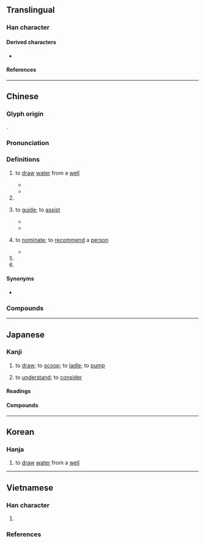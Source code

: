 {{character info}}
==Translingual==

===Han character===
{{Han char|rn=85|rad=水|as=04|asm++=03|sn=7|snm++=6|four=37147|canj=ENHE|ids=⿰氵及}}

====Derived characters====
* {{l|mul|[[𮡾]], [[𨦮]]}}

====References====
{{Han ref|kx=0608.030|dkj=17163|dj=1001.070|hdz=31554.010|uh=6C72}}

----

==Chinese==
{{zh-forms}}
{{zh-wp|zh:汲姓|en:Ji (surname 汲)<!-- Correct wiki link as of Oct 2018 -->}}

===Glyph origin===
{{Han etym}}
{{Han compound|水|及|alt1=氵|c1=s|c2=p|t1=water|ls=psc}}.

===Pronunciation===
{{zh-pron
|m=jí
|c=kap1
|mn=khip
|mc=y
|oc=y
|cat=v,pn
}}

===Definitions===
{{zh-hanzi}}

# to [[draw#Verb|draw]] [[water]] from a [[well#Noun|well]]
#: {{zh-x|綆 短 汲 深|{{lb|zh|literally}} the rope is too short to fetch water from a well that is too deep}}
#* {{zh-x|短 綆 不可以 汲 深 井 之 泉，知 不 幾 者 不可 與 及 聖人 之 言。|ref=Xunzi}}
#* {{zh-x|夫 山 居 而 谷 汲 者，膢 臘 而 相 遺 以 水；澤 居 苦 水 者，買 庸 而 決 竇。|ref=Hanfeizi}}
# {{zh-used|汲取|to draw (from a lesson, experience, etc.)}}
# {{lb|zh|obsolete}} to [[guide]]; to [[assist]]
#* {{zh-x|汲 鄭 伯，逃 歸 陳 侯。致 柤 之 會，存 中 國 也。||CL|ref={{w2|zh|pref=《|穀梁傳|suf=·}}{{w2|zh|s:春秋穀梁傳/襄公#襄公十年|襄公十年|suf=》}} (''{{w|Guliang Zhuan}}'')}}
#* {{zh-x|無 相 非 色，空 不 可 極，而 立 言 垂 訓，以 汲 引 為 方。||CL|ref={{w2|zh|沈約}} (''{{w|Shen Yue}}'') {{w2|zh|pref=《|s:廣弘明集/19#△齊竟陵王發講疏（並頌）──沈約|竟陵王發講疏並頌|suf=》}}}}
# {{lb|zh|obsolete}} to [[nominate]]; to [[recommend]] a [[person]]
#* {{zh-x|禹、稷 與 皋陶 傳 相 汲 引，不 為 比 周。何 則？忠 於 為 國，無 邪心 也。|ref=Hanshu}}
# {{zh-used|汲汲}}
# {{surname|zh}}

====Synonyms====
* {{s|to imbibe}}
{{zh-syn-saurus|吸取}}

===Compounds===
{{zh-der|提甕出汲|汲井|汲冢古文|汲取|汲古|汲古閣|汲引|汲水|汲水機|汲汲|汲汲營營|汲汲皇皇|汲深綆短|汲直|汲綆|汲道|汲酒|汲黯|短綆汲深|綆短汲深}}

----

==Japanese==

===Kanji===
{{ja-kanji|grade=|rs=水04}}

# {{lb|ja|of [[water]]}} to [[draw#Verb|draw]]; to [[scoop]]; to [[ladle#Verb|ladle]]; to [[pump]]
# {{lb|ja|of [[feeling]]s}} to [[understand]]; to [[consider]]

====Readings====
{{ja-readings
|goon=こう
|kanon=きゅう
|kun=く-む
|nanori=くみ
}}

====Compounds====
{{der2|ja
|{{ja-r|汲み上げる|くみあげる}}
|{{ja-r|汲み入れる|くみ.いれる}}
|{{ja-r|汲み置き|くみおき}}
|{{ja-r|汲み込む|くみこむ}}
|{{ja-r|汲み立て|くみたて}}
|{{ja-r|汲み出す|くみだす}}
|{{ja-r|汲み取る|くみとる}}
|{{ja-r|汲み干す|くみほす}}
|{{ja-r|汲み分ける|くみわける}}
|{{ja-r|汲々|きゅうきゅう}}; {{ja-r|汲汲|きゅうきゅう}}
}}

----

==Korean==

===Hanja===
{{ko-hanja|hangeul=급|eumhun=|rv=geup|mr=kŭp|y=kup}}

# to [[draw#Verb|draw]] [[water]] from a [[well#Noun|well]]

----

==Vietnamese==

===Han character===
{{vi-readings|rs=水04
|hanviet=cấp-tdcndg;tdcntd;gdhn
|phienthiet=
|nom=ngập-tdcndg;tdcntd;gdhn, bập-tdcndg, gập-tdcntd
}}

# {{rfdef|vi|sort=水04}}

===References===
<references/>